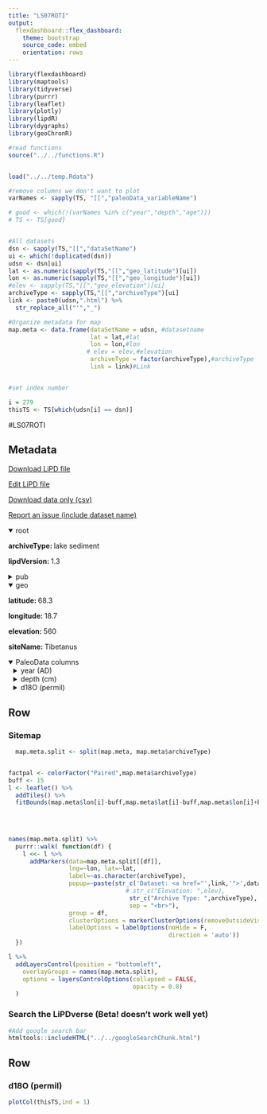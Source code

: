 ```yaml
---
title: "LS07ROTI"
output: 
  flexdashboard::flex_dashboard:
    theme: bootstrap
    source_code: embed
    orientation: rows
---
```


```r
library(flexdashboard)
library(maptools)
library(tidyverse)
library(purrr)
library(leaflet)
library(plotly)
library(lipdR)
library(dygraphs)
library(geoChronR)

#read functions
source("../../functions.R")


load("../../temp.Rdata")

#remove columns we don't want to plot
varNames <- sapply(TS, "[[","paleoData_variableName")

# good <- which(!(varNames %in% c("year","depth","age")))
# TS <- TS[good]


#All datasets
dsn <- sapply(TS,"[[","dataSetName")
ui <- which(!duplicated(dsn))
udsn <- dsn[ui]
lat <- as.numeric(sapply(TS,"[[","geo_latitude")[ui])
lon <- as.numeric(sapply(TS,"[[","geo_longitude")[ui])
#elev <- sapply(TS,"[[","geo_elevation")[ui]
archiveType <- sapply(TS,"[[","archiveType")[ui]
link <- paste0(udsn,".html") %>% 
  str_replace_all("'","_")

#Organize metadata for map
map.meta <- data.frame(dataSetName = udsn, #datasetname
                       lat = lat,#lat
                       lon = lon,#lon
                      # elev = elev,#elevation
                       archiveType = factor(archiveType),#archiveType
                       link = link)#Link


#set index number

i = 279
thisTS <- TS[which(udsn[i] == dsn)]
```
#LS07ROTI

Metadata {.sidebar}
-------------------------------------
[Download LiPD file](LS07ROTI.lpd)
            

[Edit LiPD file](http://lipd.net/playground?source=http://lipdverse.org/iso2kv0_11_0/LS07ROTI.lpd)
            

[Download data only (csv)](LS07ROTI.csv)
            

[Report an issue (include dataset name)](https://github.com/nickmckay/LiPDverse/issues)

<details open style="margin-left: 0px">
<summary>root</summary>
<p style="margin-left: 0px"><strong>archiveType: </strong>lake sediment
<p style="margin-left: 0px"><strong>lipdVersion: </strong>1.3
</details>
<details>
<summary>pub</summary>
<details style="margin-left: 10px">
<summary>pub1</summary>
<p style="margin-left: 10px"><strong>author: </strong>Rosqvist, G. C. , Leng, M. J. , Jonsson, C.
<p style="margin-left: 10px"><strong>journal: </strong>The Holocene
<p style="margin-left: 10px"><strong>volume: </strong>17
<p style="margin-left: 10px"><strong>pages: </strong>-6
<p style="margin-left: 10px"><strong>pubYear: </strong>NA
<p style="margin-left: 10px"><strong>title: </strong>North Atlantic region atmospheric circulation dynamics inferred from a late-Holocene lacustrine carbonate isotope record, northern Swedish Lapland
<p style="margin-left: 10px"><strong>DOI: </strong>10.1177/0959683607080508
</details>
<details style="margin-left: 10px">
<summary>pub2</summary>
<p style="margin-left: 10px"><strong>pubYear: </strong>NA
</details>
</details>
<details open style="margin-left: 0px">
<summary>geo</summary>
<p style="margin-left: 0px"><strong>latitude: </strong>68.3
<p style="margin-left: 0px"><strong>longitude: </strong>18.7
<p style="margin-left: 0px"><strong>elevation: </strong>560
<p style="margin-left: 0px"><strong>siteName: </strong>Tibetanus
</details>
<details open>
<summary>PaleoData columns</summary>
<details style="margin-left: 10px">
<summary>year (AD)</summary>
<p style="margin-left: 10px"><strong>TSid: </strong>MAT6d84c70678
<p style="margin-left: 10px"><strong>variableName: </strong>year
<p style="margin-left: 10px"><strong>units: </strong>AD
<p style="margin-left: 10px"><strong>description: </strong>Year AD
</details>
<details style="margin-left: 10px">
<summary>depth (cm)</summary>
<p style="margin-left: 10px"><strong>TSid: </strong>MAT487f983a5a
<p style="margin-left: 10px"><strong>variableName: </strong>depth
<p style="margin-left: 10px"><strong>units: </strong>cm
<p style="margin-left: 10px"><strong>description: </strong>depth
</details>
<details style="margin-left: 10px">
<summary>d18O (permil)</summary>
<p style="margin-left: 10px"><strong>TSid: </strong>LS07ROTI
<p style="margin-left: 10px"><strong>variableName: </strong>d18O
<p style="margin-left: 10px"><strong>units: </strong>permil
<p style="margin-left: 10px"><strong>description: </strong>carbonate
<details>
<summary>interpretation</summary>
<details style="margin-left: 20px">
<summary>1</summary>
<p style="margin-left: 20px"><strong>basis: </strong>We argue that a substantial and persistent change in !p is required to change the annual mean values of d18Ow in northern Scandinavia.
<p style="margin-left: 20px"><strong>scope: </strong>climate
<p style="margin-left: 20px"><strong>variable: </strong>rainfall source area
</details>
<details style="margin-left: 20px">
<summary>2</summary>
<p style="margin-left: 20px"><strong>basis: </strong>All the modern lake and groundwater isotope data lie on the Local Meteoric Water Line (LMWL) (IAEA/WMO, 2006) indicating that evaporation is not important. The similarity of the isotope composition of the lake and its different groundwater reservoirs indicate that the lake is likely to be constantly replenished by groundwater input and subterraneous outflow resulting in a short water residence time.
<p style="margin-left: 20px"><strong>direction: </strong>positive
<p style="margin-left: 20px"><strong>equilibriumEvidence: </strong>our calculated [equilibium] d18OC values of ?12.7? are similar to core values from the last few hundred years, which lends support to the idea that the modern carbonates are precipitating in equilibrium.
<p style="margin-left: 20px"><strong>inferredMaterial: </strong>lake water
<p style="margin-left: 20px"><strong>integrationTime: </strong>>6 (infered from paper)
<p style="margin-left: 20px"><strong>integrationTimeUnits: </strong>months
<p style="margin-left: 20px"><strong>mathematicalRelation: </strong>linear
<p style="margin-left: 20px"><strong>rank: </strong>1
<p style="margin-left: 20px"><strong>scope: </strong>isotope
<p style="margin-left: 20px"><strong>seasonality: </strong>summer
<p style="margin-left: 20px"><strong>variable: </strong>P_isotope
<p style="margin-left: 20px"><strong>coefficient: </strong>NA
<p style="margin-left: 20px"><strong>fraction: </strong>NA
</details>
<details style="margin-left: 20px">
<summary>3</summary>
<p style="margin-left: 20px"><strong>equilibriumEvidence: </strong>our calculated [equilibium] d18OC values of ?12.7? are similar to core values from the last few hundred years, which lends support to the idea that the modern carbonates are precipitating in equilibrium.
<p style="margin-left: 20px"><strong>inferredMaterial: </strong>Lake water
<p style="margin-left: 20px"><strong>integrationTime: </strong>>6 (infered from paper)
<p style="margin-left: 20px"><strong>integrationTimeUnits: </strong>months
<p style="margin-left: 20px"><strong>rank: </strong>2
<p style="margin-left: 20px"><strong>scope: </strong>isotope
<p style="margin-left: 20px"><strong>variable: </strong>G_isotope
<p style="margin-left: 20px"><strong>coefficient: </strong>NA
<p style="margin-left: 20px"><strong>fraction: </strong>NA
</details>
<details style="margin-left: 20px">
<summary>4</summary>
<p style="margin-left: 20px"><strong>equilibriumEvidence: </strong>our calculated [equilibium] d18OC values of ?12.7? are similar to core values from the last few hundred years, which lends support to the idea that the modern carbonates are precipitating in equilibrium.
<p style="margin-left: 20px"><strong>inferredMaterial: </strong>Lake water
<p style="margin-left: 20px"><strong>integrationTime: </strong>>6 (infered from paper)
<p style="margin-left: 20px"><strong>integrationTimeUnits: </strong>months
<p style="margin-left: 20px"><strong>scope: </strong>isotope
<p style="margin-left: 20px"><strong>variable: </strong>T_water
<p style="margin-left: 20px"><strong>coefficient: </strong>NA
<p style="margin-left: 20px"><strong>fraction: </strong>NA
<p style="margin-left: 20px"><strong>rank: </strong>NA
</details>
</details>
</details>

Row {.tabset .tabset-fade}
-----------------------------------------------------------------------

### Sitemap

```r
  map.meta.split <- split(map.meta, map.meta$archiveType)


factpal <- colorFactor("Paired",map.meta$archiveType)
buff <- 15
l <- leaflet() %>% 
  addTiles() %>% 
  fitBounds(map.meta$lon[i]-buff,map.meta$lat[i]-buff,map.meta$lon[i]+buff,map.meta$lat[i]+buff)
  

  
  
names(map.meta.split) %>%
  purrr::walk( function(df) {
    l <<- l %>%
      addMarkers(data=map.meta.split[[df]],
                 lng=~lon, lat=~lat,
                 label=~as.character(archiveType),
                 popup=~paste(str_c('Dataset: <a href="',link,'">',dataSetName,'</a>'),
                                 # str_c("Elevation: ",elev),
                                  str_c("Archive Type: ",archiveType),
                                  sep = "<br>"),
                 group = df,
                 clusterOptions = markerClusterOptions(removeOutsideVisibleBounds = F),
                 labelOptions = labelOptions(noHide = F,
                                             direction = 'auto'))
  })

l %>%
  addLayersControl(position = "bottomleft",
    overlayGroups = names(map.meta.split),
    options = layersControlOptions(collapsed = FALSE,
                                   opacity = 0.8)
  )
```

### Search the LiPDverse (Beta! doesn't work well yet)
```r
#Add google search bar
htmltools::includeHTML("../../googleSearchChunk.html")
```


Row {.tabset .tabset-fade}
-----------------------------------------------------------------------

### d18O (permil)
```r
plotCol(thisTS,ind = 1)
```
